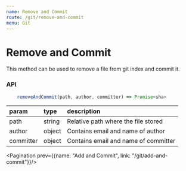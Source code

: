```yaml
---
name: Remove and Commit
route: /git/remove-and-commit
menu: Git
---
```



# Remove and Commit

This method can be used to remove a file from git index and commit it.

### API

```js
    removeAndCommit(path, author, committer) => Promise<sha>
```

|param|type|description|
|:--|:--|:--|
|path|string|Relative path where the file stored|
|author|object|Contains email and name of author|
|committer|object|Contains email and name of committer|

<Pagination prev={{name: "Add and Commit", link: "/git/add-and-commit"}}/>
